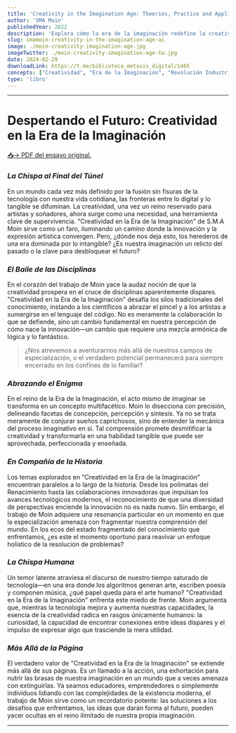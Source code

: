 ```yaml
---
title: 'Creativity in the Imagination Age: Theories, Practice and Application'
author: 'SMA Moin'
publishedYear: 2022
description: 'Explora cómo la era de la imaginación redefine la creatividad, fusionando lo físico, digital y biológico en la cuarta revolución industrial, destacando la importancia de la interdisciplinariedad y la innovación para un futuro sostenible.'
slug: smamoin-creativity-in-the-imagination-age-ai
image: ./moin-creativity-imagination-age.jpg
imageTwitter: ./moin-creativity-imagination-age-tw.jpg
date: 2024-02-29
downloadLink: https://t.me/biblioteca_metaxis_digital/1465
concepts: ["Creatividad", "Era de la Imaginación", "Revolución Industrial", "Interdisciplinariedad", "Futuro Sostenible"]
type: 'libro'
---
```


---

# Despertando el Futuro: Creatividad en la Era de la Imaginación

[📥→ PDF del ensayo original.](https://web.archive.org/web/20110727132753/http://www.oss.net/dynamaster/file_archive/040320/4a32a59dcdc168eced6517b5e6041cda/OSS1993-01-21.pdf)

### _La Chispa al Final del Túnel_

En un mundo cada vez más definido por la fusión sin fisuras de la tecnología con nuestra vida cotidiana, las fronteras entre lo digital y lo tangible se difuminan. La creatividad, una vez un reino reservado para artistas y soñadores, ahora surge como una necesidad, una herramienta clave de supervivencia. "Creatividad en la Era de la Imaginación" de S.M.A Moin sirve como un faro, iluminando un camino donde la innovación y la expresión artística convergen. Pero, ¿dónde nos deja esto, los herederos de una era dominada por lo intangible? ¿Es nuestra imaginación un relicto del pasado o la clave para desbloquear el futuro?

### _El Baile de las Disciplinas_

En el corazón del trabajo de Moin yace la audaz noción de que la creatividad prospera en el cruce de disciplinas aparentemente dispares. "Creatividad en la Era de la Imaginación" desafía los silos tradicionales del conocimiento, instando a los científicos a abrazar el pincel y a los artistas a sumergirse en el lenguaje del código. No es meramente la colaboración lo que se defiende, sino un cambio fundamental en nuestra percepción de cómo nace la innovación—un cambio que requiere una mezcla armónica de lógica y lo fantástico.

> ¿Nos atrevemos a aventurarnos más allá de nuestros campos de especialización, o el verdadero potencial permanecerá para siempre encerrado en los confines de lo familiar?

### _Abrazando el Enigma_

En el reino de la Era de la Imaginación, el acto mismo de imaginar se transforma en un concepto multifacético. Moin lo disecciona con precisión, delineando facetas de concepción, percepción y síntesis. Ya no se trata meramente de conjurar sueños caprichosos, sino de entender la mecánica del proceso imaginativo en sí. Tal comprensión promete desmitificar la creatividad y transformarla en una habilidad tangible que puede ser aprovechada, perfeccionada y enseñada.

### _En Compañía de la Historia_

Los temas explorados en "Creatividad en la Era de la Imaginación" encuentran paralelos a lo largo de la historia. Desde los polímatas del Renacimiento hasta las colaboraciones innovadoras que impulsan los avances tecnológicos modernos, el reconocimiento de que una diversidad de perspectivas enciende la innovación no es nada nuevo. Sin embargo, el trabajo de Moin adquiere una resonancia particular en un momento en que la especialización amenaza con fragmentar nuestra comprensión del mundo. En los ecos del estado fragmentado del conocimiento que enfrentamos, ¿es este el momento oportuno para reavivar un enfoque holístico de la resolución de problemas?

### _La Chispa Humana_

Un temor latente atraviesa el discurso de nuestro tiempo saturado de tecnología—en una era donde los algoritmos generan arte, escriben poesía y componen música, ¿qué papel queda para el arte humano? "Creatividad en la Era de la Imaginación" enfrenta este miedo de frente. Moin argumenta que, mientras la tecnología mejora y aumenta nuestras capacidades, la esencia de la creatividad radica en rasgos únicamente humanos: la curiosidad, la capacidad de encontrar conexiones entre ideas dispares y el impulso de expresar algo que trasciende la mera utilidad.

### _Más Allá de la Página_

El verdadero valor de "Creatividad en la Era de la Imaginación" se extiende más allá de sus páginas. Es un llamado a la acción, una exhortación para nutrir las brasas de nuestra imaginación en un mundo que a veces amenaza con extinguirlas. Ya seamos educadores, emprendedores o simplemente individuos lidiando con las complejidades de la existencia moderna, el trabajo de Moin sirve como un recordatorio potente: las soluciones a los desafíos que enfrentamos, las ideas que darán forma al futuro, pueden yacer ocultas en el reino ilimitado de nuestra propia imaginación.

---

